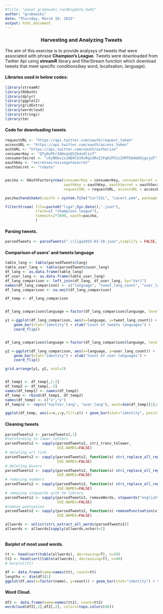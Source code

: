 ```yaml
---
#title: "pawel_grabowski_randbigdata_hw02"
author: "grabowski"
date: "Thursday, March 19, 2015"
output: html_document
---
```




<center><h3>Harvesting and Analyzing Tweets</h3></center>
The aim of this exercise is to provide analysys of tweets that were associated with phrase **Champion's League**. Tweets were downloaded from Twitter Api using **streamR** library and filterStream function which download tweets that meet specific conditions(key word, localisation, language). 


<h4>Libraries used in below codes: </h4>
```r
library(streamR)
library(ROAuth)
library(dplyr)
library(ggplot2)
library(gridExtra)
library(wordcloud)
library(stringi)
library(tm)
```


<h4>Code for downloading tweets</h4>
```r
requestURL <- "https://api.twitter.com/oauth/request_token"
accessURL <- "https://api.twitter.com/oauth/access_token"
authURL <- "https://api.twitter.com/oauth/authorize"
consumerKey <- "QTyOuPErIAHzqnQ5Zk4vQlixT"
consumerSecret <- "c6jNRexixiNQVCG19vRqiURvZJFqK1PV1zZVMTbOdeD9jgsjwT"
oauthKey <- "secretsecresivegotasecret"
oauthSecret <- "roboto"


paczka <- OAuthFactory$new(consumerKey = consumerKey, consumerSecret = consumerSecret, 
                           oauthKey = oauthKey, oauthSecret = oauthSecret,
                           requestURL = requestURL, accessURL = accessURL, authURL = authURL)

paczka$handshake(cainfo = system.file("CurlSSL", "cacert.pem", package = "RCurl"))

filterStream( file=paste0("liga",Sys.Date(),".json"), 
              track=c( "champions league"), 
              timeout=2*3600, oauth=paczka, 
              )
```


<h4>Parsing tweets.</h4>
```r
parsedTweets <- parseTweets(".\\liga2015-03-18.json",simplify = FALSE, verbose = TRUE)

```


<h4>Comparison of users' and tweets language </h4>
```r
table_lang <- table(parsedTweets$lang)
table_user_lang <- table(parsedTweets$user_lang)
df_lang <- as.data.frame(table_lang)
df_user_lang <- as.data.frame(table_user_lang)
df_lang_comparison <- left_join(df_lang, df_user_lang, by="Var1")
names(df_lang_comparison) <- c("language", "tweet_lang_count", "user_lang_count")
df_lang_comparison <- na.omit(df_lang_comparison)

df_temp <- df_lang_comparison


df_lang_comparison$language <-factor(df_lang_comparison$language, levels=df_lang_comparison[order(df_lang_comparison$tweet_lang_count), "language"])

y1 <-ggplot(df_lang_comparison, aes(x=language, y=tweet_lang_count)) + 
    geom_bar(stat="identity") + xlab("Count of tweets languages") +
    coord_flip()


df_lang_comparison$language <-factor(df_lang_comparison$language, levels=df_lang_comparison[order(df_lang_comparison$user_lang_count), "language"])

y2 <-ggplot(df_lang_comparison, aes(x=language, y=user_lang_count)) + 
    geom_bar(stat="identity") + xlab("Count of user languages") +
    coord_flip()

grid.arrange(y1, y2, ncol=2)


df_temp1 <- df_temp[,1:2]
df_temp2 <- df_temp[,-2]
names(df_temp1) <- names(df_temp2)
df_temp <- rbind(df_temp1, df_temp2)
names(df_temp) <- c("x","y")
df_temp$z <- rep(c("twitter_lang", "user_lang"), each=dim(df_temp)[1]/2)

ggplot(df_temp, aes(x=x,y=y,fill=z)) + geom_bar(stat="identity", position="dodge")
```


<h4>Cleaning tweets</h4>
```r
parsedTweets2 <- parsedTweets[,1]
#tarnforming to lower letters
parsedTweets2 <- sapply(parsedTweets2, stri_trans_tolower,
                        USE.NAMES=FALSE)
# deleting url link
parsedTweets2 <- sapply(parsedTweets2, function(x) stri_replace_all_regex(x,"http\\S+\\s*",""),
                        USE.NAMES=FALSE)
# deleting @users
parsedTweets2 <- sapply(parsedTweets2, function(x) stri_replace_all_regex(x,"@\\w+",""),
                        USE.NAMES=FALSE)
# removing numbers
parsedTweets2 <- sapply(parsedTweets2, function(x) stri_replace_all_regex(x,"[[:digit:]]",""),
                        USE.NAMES=FALSE)
# removing stopwords with tm library
parsedTweets2 <- sapply(parsedTweets2, removeWords, stopwords("english"),
                        USE.NAMES=FALSE)
#remove puntuation
parsedTweets2 <- sapply(parsedTweets2, function(x) removePunctuation(x),
                        USE.NAMES=FALSE)

allwords <- unlist(stri_extract_all_words(parsedTweets2))
allwords <- allwords[sapply(allwords,nchar)>2]



```   

<h4>Barplot of most used words.</h4>
```r
tt <- head(sort(table(allwords), decreasing=T), n=20)
tt2 <- head(sort(table(allwords), decreasing=T), n=40)
# barplot(tt)

df <- data.frame(name=names(tt), count=tt)
lengthx <- dim(df)[1]
ggplot(df,aes(x=factor(name), y=count)) + geom_bar(stat="identity") + theme(axis.text.x=element_text(angle=45, hjust=1))

```

<h4>Word Cloud.</h4>
```r
df2 <- data.frame(name=names(tt2), count=tt2)
wordcloud(df2[,1],df2[,2], colors=topo.colors(40))
```













